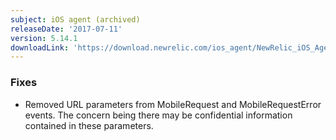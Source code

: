 ```yaml
---
subject: iOS agent (archived)
releaseDate: '2017-07-11'
version: 5.14.1
downloadLink: 'https://download.newrelic.com/ios_agent/NewRelic_iOS_Agent_5.14.1.zip'
---
```


### Fixes

* Removed URL parameters from MobileRequest and MobileRequestError events. The concern being there may be confidential information contained in these parameters.
